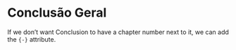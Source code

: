 # Conclusão Geral {-}

If we don't want Conclusion to have a chapter number next to it, we can add the `{-}` attribute.